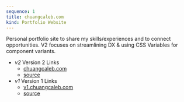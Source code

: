 ```yaml
---
sequence: 1
title: chuangcaleb.com
kind: Portfolio Website
---
```



Personal portfolio site to share my skills/experiences and to connect opportunities. V2 focuses on streamlining DX & using CSS Variables for component variants.

- _<Icon name="lucide:link" />v2_ <span class="sr-only">Version 2 Links</span>
  - [<Icon name="lucide:globe" />chuangcaleb.com](https://chuangcaleb.com)
  - [<Icon name="mdi:github" />source](https://github.com/chuangcaleb/chuangcaleb.com)
- _<Icon name="lucide:link" />v1_ <span class="sr-only">Version 1 Links</span>
  - [<Icon name="lucide:globe" />v1.chuangcaleb.com](https://v1.chuangcaleb.com)
  - [<Icon name="mdi:github" />source](https://github.com/chuangcaleb/v1.chuangcaleb.com)
